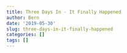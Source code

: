 ```yaml
---
title: Three Days In - It Finally Happened
author: Bern
date: '2019-05-30'
slug: three-days-in-it-finally-happened
categories: []
tags: []
---
```


